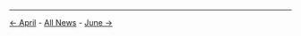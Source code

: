 <!-- LANG:EN, title="May 2019"-->

<hr>

[[April 2019|← April]] - [[News|All News]] - [[June 2019|June →]]

